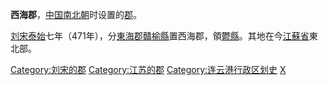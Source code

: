 {{郡
|地望= 
|治所= 
|始置年代=刘宋
|廢置年代=
|別名=
}}
'''西海郡'''，[[中国|中国]][[南北朝|南北朝]]时设置的[[郡|郡]]。

[[刘宋|刘宋]][[泰始_(劉宋)|泰始]]七年（471年），分[[東海郡|東海郡]][[贛榆縣|贛榆縣]]置西海郡，領[[鬱縣|鬱縣]]。其地在今[[江蘇省|江蘇省]]東北部。

[[Category:刘宋的郡|Category:刘宋的郡]]
[[Category:江苏的郡|Category:江苏的郡]]
[[Category:连云港行政区划史|Category:连云港行政区划史]]
[[Category:赣榆历史|X]]